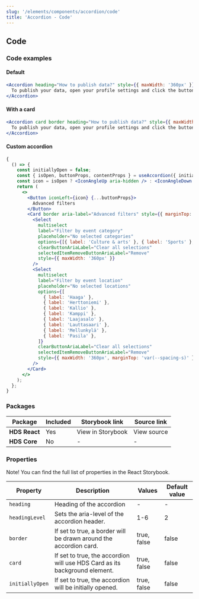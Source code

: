 ```yaml
---
slug: '/elements/components/accordion/code'
title: 'Accordion - Code'
---
```





## Code

### Code examples

#### Default

<Playground>


```jsx
<Accordion heading="How to publish data?" style={{ maxWidth: '360px' }}>
  To publish your data, open your profile settings and click the button 'Publish'.
</Accordion>
```

</Playground>


#### With a card

<Playground>


```jsx
<Accordion card border heading="How to publish data?" style={{ maxWidth: '360px' }}>
  To publish your data, open your profile settings and click the button 'Publish'.
</Accordion>
```

</Playground>


#### Custom accordion

<Playground>


```jsx
{
  () => {
    const initiallyOpen = false;
    const { isOpen, buttonProps, contentProps } = useAccordion({ initiallyOpen });
    const icon = isOpen ? <IconAngleUp aria-hidden /> : <IconAngleDown aria-hidden />;
    return (
      <>
        <Button iconLeft={icon} {...buttonProps}>
          Advanced filters
        </Button>
        <Card border aria-label="Advanced filters" style={{ marginTop: 'var(--spacing-m)' }} {...contentProps}>
          <Select
            multiselect
            label="Filter by event category"
            placeholder="No selected categories"
            options={[{ label: 'Culture & arts' }, { label: 'Sports' }, { label: 'Museums' }, { label: 'Music' }]}
            clearButtonAriaLabel="Clear all selections"
            selectedItemRemoveButtonAriaLabel="Remove"
            style={{ maxWidth: '360px' }}
          />
          <Select
            multiselect
            label="Filter by event location"
            placeholder="No selected locations"
            options={[
              { label: 'Haaga' },
              { label: 'Herttoniemi' },
              { label: 'Kallio' },
              { label: 'Kamppi' },
              { label: 'Laajasalo' },
              { label: 'Lauttasaari' },
              { label: 'Mellunkylä' },
              { label: 'Pasila' },
            ]}
            clearButtonAriaLabel="Clear all selections"
            selectedItemRemoveButtonAriaLabel="Remove"
            style={{ maxWidth: '360px', marginTop: 'var(--spacing-s)' }}
          />
        </Card>
      </>
    );
  };
}
```

</Playground>


### Packages

| Package       | Included                    | Storybook link                                                                                                      | Source link                                                                                                                                                                    |
| ------------- | --------------------------- | ------------------------------------------------------------------------------------------------------------------- | ------------------------------------------------------------------------------------------------------------------------------------------------------------------------------ |
| **HDS React** | <IconCheckCircleFill /> Yes | <Link size="M" external href="/storybook/react/?path=/story/components-accordion--default">View in Storybook</Link> | <Link size="M" external href="https://github.com/City-of-Helsinki/helsinki-design-system/blob/master/packages/react/src/components/accordion/Accordion.tsx">View source</Link> |
| **HDS Core**  | <IconCrossCircle /> No      | -                                                                                                                   | -                                                                                                                                                                              |

### Properties

Note! You can find the full list of properties in the <Link size="M" href="/storybook/react/?path=/docs/components-accordion--default" external>React Storybook.</Link>

| Property        | Description                                                                | Values      | Default value |
| --------------- | -------------------------------------------------------------------------- | ----------- | ------------- |
| `heading`       | Heading of the accordion                                                   | -           | -             |
| `headingLevel`  | Sets the aria-level of the accordion header.                               | 1-6         | 2             |
| `border`        | If set to true, a border will be drawn around the accordion card.          | true, false | false         |
| `card`          | If set to true, the accordion will use HDS Card as its background element. | true, false | false         |
| `initiallyOpen` | If set to true, the accordion will be initially opened.                    | true, false | false         |

